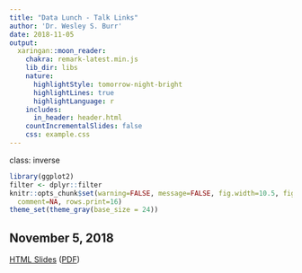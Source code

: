 ```yaml
---
title: "Data Lunch - Talk Links"
author: 'Dr. Wesley S. Burr'
date: 2018-11-05
output:
  xaringan::moon_reader:
    chakra: remark-latest.min.js
    lib_dir: libs
    nature:
      highlightStyle: tomorrow-night-bright
      highlightLines: true
      highlightLanguage: r
    includes:
      in_header: header.html
    countIncrementalSlides: false
    css: example.css
---
```


class: inverse

```r
library(ggplot2)
filter <- dplyr::filter
knitr::opts_chunk$set(warning=FALSE, message=FALSE, fig.width=10.5, fig.height=4, 
  comment=NA, rows.print=16)
theme_set(theme_gray(base_size = 24))
```

## November 5, 2018

<a href="./RMarkdown-Reproducible/datalunch01.html">HTML Slides</a> (<a href="./RMarkdown-Reproducible/datalunch01.pdf">PDF</a>)
